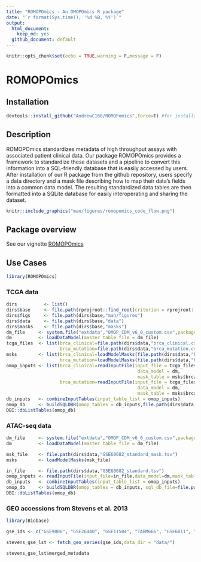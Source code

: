 ```yaml
---
title: "ROMOPOmics - An OMOPOmics R package"
date: "`r format(Sys.time(), '%d %B, %Y')`"
output:
  html_document:
    keep_md: yes
  github_document: default
---
```


```r
knitr::opts_chunk$set(echo = TRUE,warning = F,message = F)
```

# ROMOPOmics

## Installation

```r
devtools::install_github("AndrewC160/ROMOPomics",force=T) #for installation reference and not run
```

## Description

ROMOPOmics standardizes metadata of high throughput assays with associated patient clinical data. Our package ROMOPOmics provides a framework to standardize these datasets and a pipeline to convert this information into a SQL-friendly database that is easily accessed by users. After installation of our R package from the github repository, users specify a data directory and a mask file describing how to map their data's fields into a common data model. The resulting standardized data tables are then formatted into a SQLite database for easily interoperating and sharing the dataset.

```r
knitr::include_graphics("man/figures/romopomics_code_flow.png")
```

## Package overview

See our vignette [ROMOPOmics](vignettes/ROMOPOmics.Rmd)

## Use Cases

```r
library(ROMOPOmics)
```

### TCGA data

```r
dirs          <- list()
dirs$base     <- file.path(rprojroot::find_root(criterion = rprojroot::criteria$is_r_package))
dirs$figs     <- file.path(dirs$base,"man/figures")
dirs$data     <- file.path(dirs$base,"data")
dirs$masks    <- file.path(dirs$base,"masks")
dm_file     <- system.file("extdata","OMOP_CDM_v6_0_custom.csv",package="ROMOPOmics",mustWork = TRUE)
dm          <- loadDataModel(master_table_file = dm_file)
tcga_files  <- list(brca_clinical=file.path(dirs$data,"brca_clinical.csv"),
                    brca_mutation=file.path(dirs$data,"brca_mutation.csv"))
msks        <- list(brca_clinical=loadModelMasks(file.path(dirs$data,"brca_clinical_mask.tsv")),
                    brca_mutation=loadModelMasks(file.path(dirs$data,"brca_mutation_mask.tsv")))
omop_inputs <- list(brca_clinical=readInputFile(input_file = tcga_files$brca_clinical,
                                                 data_model = dm,
                                                 mask_table = msks$brca_clinical),
                    brca_mutation=readInputFile(input_file = tcga_files$brca_mutation,
                                                 data_model = dm,
                                                 mask_table = msks$brca_mutation))
db_inputs   <- combineInputTables(input_table_list = omop_inputs)
omop_db     <- buildSQLDBR(omop_tables = db_inputs,file.path(dirs$data,"TCGA.sqlite"))
DBI::dbListTables(omop_db)
```

### ATAC-seq data

```r
dm_file     <- system.file("extdata","OMOP_CDM_v6_0_custom.csv",package="ROMOPOmics",mustWork = TRUE)
dm          <- loadDataModel(master_table_file = dm_file)

msk_file    <- file.path(dirs$data,"GSE60682_standard_mask.tsv")
msks        <- loadModelMasks(msk_file)

in_file     <- file.path(dirs$data,"GSE60682_standard.tsv")
omop_inputs <- readInputFile(input_file=in_file,data_model=dm,mask_table=msks,transpose_input_table = TRUE)
db_inputs   <- combineInputTables(input_table_list = omop_inputs)
omop_db     <- buildSQLDBR(omop_tables = db_inputs, sql_db_file=file.path(dirs$data,"GSE60682_sqlDB.sqlite"))
DBI::dbListTables(omop_db)
```

### GEO accessions from Stevens et al. 2013

```r

library(Biobase)

gse_ids <- c("GSE9006", "GSE26440", "GSE11504", "TABM666", "GSE6011", "GSE37721", "GSE20307", "GSE20436")

stevens_gse_lst <- fetch_geo_series(gse_ids,data_dir = "data/")

stevens_gse_lst$merged_metadata

```

